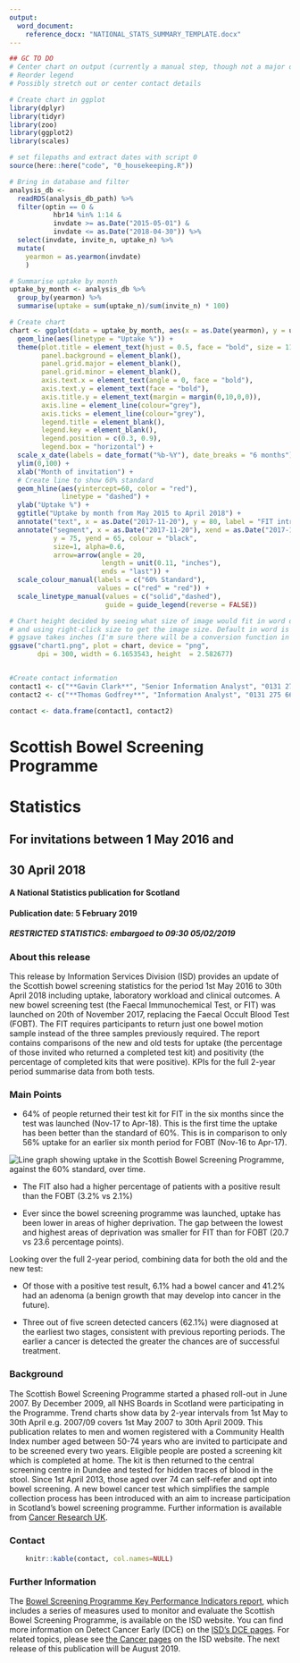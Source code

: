 ```yaml
---
output: 
  word_document:
    reference_docx: "NATIONAL_STATS_SUMMARY_TEMPLATE.docx"
---
```


```r
## GC TO DO
# Center chart on output (currently a manual step, though not a major one)
# Reorder legend
# Possibly stretch out or center contact details

# Create chart in ggplot
library(dplyr)
library(tidyr)
library(zoo)
library(ggplot2)
library(scales)

# set filepaths and extract dates with script 0
source(here::here("code", "0_housekeeping.R"))

# Bring in database and filter
analysis_db <-
  readRDS(analysis_db_path) %>%
  filter(optin == 0 &
           hbr14 %in% 1:14 &
           invdate >= as.Date("2015-05-01") & 
           invdate <= as.Date("2018-04-30")) %>%
  select(invdate, invite_n, uptake_n) %>%
  mutate(
    yearmon = as.yearmon(invdate)
    )

# Summarise uptake by month
uptake_by_month <- analysis_db %>%
  group_by(yearmon) %>%
  summarise(uptake = sum(uptake_n)/sum(invite_n) * 100) 

# Create chart
chart <- ggplot(data = uptake_by_month, aes(x = as.Date(yearmon), y = uptake)) +
  geom_line(aes(linetype = "Uptake %")) +
  theme(plot.title = element_text(hjust = 0.5, face = "bold", size = 11),
        panel.background = element_blank(),
        panel.grid.major = element_blank(),
        panel.grid.minor = element_blank(),
        axis.text.x = element_text(angle = 0, face = "bold"),
        axis.text.y = element_text(face = "bold"),
        axis.title.y = element_text(margin = margin(0,10,0,0)),
        axis.line = element_line(colour="grey"),
        axis.ticks = element_line(colour="grey"),
        legend.title = element_blank(),
        legend.key = element_blank(),
        legend.position = c(0.3, 0.9),
        legend.box = "horizontal") +
  scale_x_date(labels = date_format("%b-%Y"), date_breaks = "6 months") +
  ylim(0,100) +
  xlab("Month of invitation") + 
  # Create line to show 60% standard
  geom_hline(aes(yintercept=60, color = "red"), 
             linetype = "dashed") +
  ylab("Uptake %") +
  ggtitle("Uptake by month from May 2015 to April 2018") +
  annotate("text", x = as.Date("2017-11-20"), y = 80, label = "FIT introduced") +
  annotate("segment", x = as.Date("2017-11-20"), xend = as.Date("2017-11-20"), 
           y = 75, yend = 65, colour = "black", 
           size=1, alpha=0.6, 
           arrow=arrow(angle = 20, 
                       length = unit(0.11, "inches"),
                       ends = "last")) + 
  scale_colour_manual(labels = c("60% Standard"),
                      values = c("red" = "red")) +
  scale_linetype_manual(values = c("solid","dashed"), 
                        guide = guide_legend(reverse = FALSE))

# Chart height decided by seeing what size of image would fit in word document
# and using right-click size to get the image size. Default in word is cm,
# ggsave takes inches (I'm sure there will be a conversion function in R?)
ggsave("chart1.png", plot = chart, device = "png", 
       dpi = 300, width = 6.1653543, height  = 2.582677)


#Create contact information
contact1 <- c("**Gavin Clark**", "Senior Information Analyst", "0131 275 7420", "gavin.clark2@nhs.net")
contact2 <- c("**Thomas Godfrey**", "Information Analyst", "0131 275 6692", "thomas.godfrey@nhs.net")

contact <- data.frame(contact1, contact2)
```

# Scottish Bowel Screening Programme 
# Statistics
## For invitations between 1 May 2016 and 
## 30 April 2018
#### A National Statistics publication for Scotland

#### Publication date: 5 February 2019
##### RESTRICTED STATISTICS: embargoed to 09:30 05/02/2019

### About this release

This release by Information Services Division (ISD) provides an update of the Scottish bowel screening statistics for the period 1st May 2016 to 30th April 2018 including uptake, laboratory workload and clinical outcomes. A new bowel screening test (the Faecal Immunochemical Test, or FIT) was launched on 20th of November 2017, replacing the Faecal Occult Blood Test (FOBT). The FIT requires participants to return just one bowel motion sample instead of the three samples previously required. The report contains comparisons of the new and old tests for uptake (the percentage of those invited who returned a completed test kit) and positivity (the percentage of completed kits that were positive). KPIs for the full 2-year period summarise data from both tests.

### Main Points

* 64% of people returned their test kit for FIT in the six months since the test was launched (Nov-17 to Apr-18). This is the first time the uptake has been better than the standard of 60%. This is in comparison to only 56% uptake for an earlier six month period for FOBT (Nov-16 to Apr-17).

![Line graph showing uptake in the Scottish Bowel Screening Programme, against the 60% standard, over time.](chart1.png) \


* The FIT also had a higher percentage of patients with a positive result than the FOBT (3.2% vs 2.1%)

* Ever since the bowel screening programme was launched, uptake has been lower in areas of higher deprivation. The gap between the lowest and highest areas of deprivation was smaller for FIT than for FOBT (20.7 vs 23.6 percentage points).

Looking over the full 2-year period, combining  data for both the old and the new test: 

* Of those with a positive test result, 6.1% had a bowel cancer and 41.2% had an adenoma (a benign growth that may develop into cancer in the future).

* Three out of five screen detected cancers (62.1%) were diagnosed at the earliest two stages, consistent with previous reporting periods. The earlier a cancer is detected the greater the chances are of successful treatment.


### Background

The Scottish Bowel Screening Programme started a phased roll-out in June 2007. By December 2009, all NHS Boards in Scotland were participating in the Programme. Trend charts show data by 2-year intervals from 1st May to 30th April e.g. 2007/09 covers 1st May 2007 to 30th April 2009.
This publication relates to men and women registered with a Community Health Index number aged between 50-74 years who are invited to participate and to be screened every two years. Eligible people are posted a screening kit which is completed at home. The kit is then returned to the central screening centre in Dundee and tested for hidden traces of blood in the stool. Since 1st April 2013, those aged over 74 can self-refer and opt into bowel screening.
A new bowel cancer test which simplifies the sample collection process has been introduced with an aim to increase participation in Scotland’s bowel screening programme. Further information is available from [Cancer Research UK](https://www.cancerresearchuk.org/health-professional/screening/bowel-screening-evidence-and-resources/faecal-immunochemical-test-fit).


### Contact

```r
    knitr::kable(contact, col.names=NULL)
```

### Further Information

The [Bowel Screening Programme Key Performance Indicators report](http://www.isdscotland.org/Health-Topics/Cancer/Publications/2019-02-05/2019-02-05-Bowel-Screening-KPI-Report.xlsx), which includes a series of measures used to monitor and evaluate the Scottish Bowel Screening Programme, is available on the ISD website. You can find more information on Detect Cancer Early (DCE) on the [ISD's DCE pages](http://www.isdscotland.org/Health-Topics/Cancer/Detect-Cancer-Early/). For related topics, please see [the Cancer pages](http://www.isdscotland.org/Health-Topics/Cancer/) on the ISD website. The next release of this publication will be August 2019.

